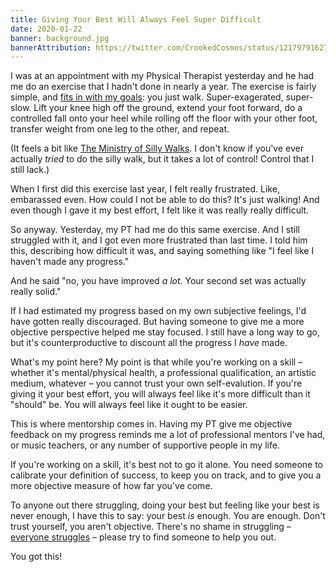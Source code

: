 ```yaml
---
title: Giving Your Best Will Always Feel Super Difficult
date: 2020-01-22
banner: background.jpg
bannerAttribution: https://twitter.com/CrookedCosmos/status/1217979162784342016
---
```


I was at an appointment with my Physical Therapist yesterday and he had me do an exercise that I hadn't done in nearly a year. The exercise is fairly simple, and [fits in with my goals](/blog/learning-to-walk/): you just walk. Super-exagerated, super-slow. Lift your knee high off the ground, extend your foot forward, do a controlled fall onto your heel while rolling off the floor with your other foot, transfer weight from one leg to the other, and repeat.

(It feels a bit like [The Ministry of Silly Walks](https://www.youtube.com/watch?v=eCLp7zodUiI). I don't know if you've ever actually _tried_ to do the silly walk, but it takes a lot of control! Control that I still lack.)

When I first did this exercise last year, I felt really frustrated. Like, embarassed even. How could I not be able to do this? It's just walking! And even though I gave it my best effort, I felt like it was really really difficult.

So anyway. Yesterday, my PT had me do this same exercise. And I still struggled with it, and I got even more frustrated than last time. I told him this, describing how difficult it was, and saying something like "I feel like I haven't made any progress."

And he said "no, you have improved _a lot_. Your second set was actually really solid."

If I had estimated my progress based on my own subjective feelings, I'd have gotten really discouraged. But having someone to give me a more objective perspective helped me stay focused. I still have a long way to go, but it's counterproductive to discount all the progress I _have_ made.

What's my point here? My point is that while you're working on a skill – whether it's mental/physical health, a professional qualification, an artistic medium, whatever – you cannot trust your own self-evalution. If you're giving it your best effort, you will always feel like it's more difficult than it "should" be. You will always feel like it ought to be easier.

This is where mentorship comes in. Having my PT give me objective feedback on my progress reminds me a lot of professional mentors I've had, or music teachers, or any number of supportive people in my life.

If you're working on a skill, it's best not to go it alone. You need someone to calibrate your definition of success, to keep you on track, and to give you a more objective measure of how far you've come.

To anyone out there struggling, doing your best but feeling like your best is never enough, I have this to say: your best _is_ enough. You are enough. Don't trust yourself, you aren't objective. There's no shame in struggling – [everyone struggles](/blog/normalizing-struggle/) – please try to find someone to help you out.

You got this!
